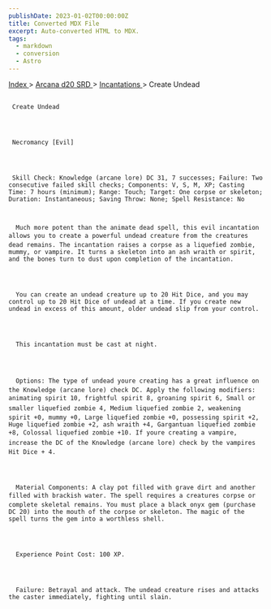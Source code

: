 ```yaml
---
publishDate: 2023-01-02T00:00:00Z
title: Converted MDX File
excerpt: Auto-converted HTML to MDX.
tags:
  - markdown
  - conversion
  - Astro
---
```







[
      Index
     ](-index)
     >
     [
      Arcana d20 SRD
     ](arcana-d20-srd-index)
     >
     [
      Incantations
     ](arcana-d20-srd-incantations-index)
     > Create Undead
    





## 
     Create Undead
    



     Necromancy [Evil]
    



     Skill Check: Knowledge (arcane lore) DC 31, 7 successes; Failure: Two consecutive failed skill checks; Components: V, S, M, XP; Casting Time: 7 hours (minimum); Range: Touch; Target: One corpse or skeleton; Duration: Instantaneous; Saving Throw: None; Spell Resistance: No
     


      Much more potent than the animate dead spell, this evil incantation allows you to create a powerful undead creature from the creatures dead remains. The incantation raises a corpse as a liquefied zombie, mummy, or vampire. It turns a skeleton into an ash wraith or spirit, and the bones turn to dust upon completion of the incantation.
     



      You can create an undead creature up to 20 Hit Dice, and you may control up to 20 Hit Dice of undead at a time. If you create new undead in excess of this amount, older undead slip from your control.
     



      This incantation must be cast at night.
     



      Options: The type of undead youre creating has a great influence on the Knowledge (arcane lore) check DC. Apply the following modifiers: animating spirit 10, frightful spirit 8, groaning spirit 6, Small or smaller liquefied zombie 4, Medium liquefied zombie 2, weakening spirit +0, mummy +0, Large liquefied zombie +0, possessing spirit +2, Huge liquefied zombie +2, ash wraith +4, Gargantuan liquefied zombie +8, Colossal liquefied zombie +10. If youre creating a vampire, increase the DC of the Knowledge (arcane lore) check by the vampires Hit Dice + 4.
     



      Material Components: A clay pot filled with grave dirt and another filled with brackish water. The spell requires a creatures corpse or complete skeletal remains. You must place a black onyx gem (purchase DC 20) into the mouth of the corpse or skeleton. The magic of the spell turns the gem into a worthless shell.
     



      Experience Point Cost: 100 XP.
     



      Failure: Betrayal and attack. The undead creature rises and attacks the caster immediately, fighting until slain.
     




